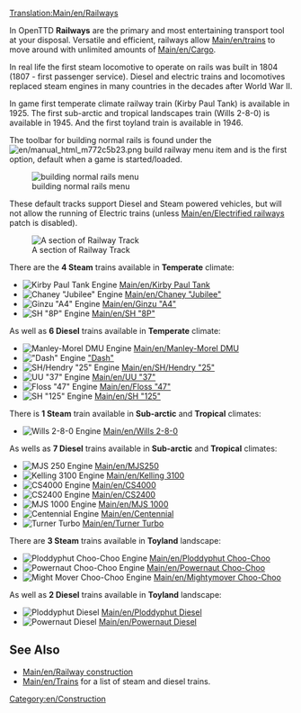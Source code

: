 [[Translation:Main/en/Railways]]{{en/-}}{{types of railways}}

In OpenTTD '''Railways''' are the primary and most entertaining transport tool at your disposal. Versatile and efficient, railways allow [[Main/en/trains]] to move around with unlimited amounts of [[Main/en/Cargo]].

In real life the first steam locomotive to operate on rails was built in 1804 (1807 - first passenger service). Diesel and electric trains and locomotives replaced steam engines in many countries in the decades after World War II.

In game first temperate climate railway train (Kirby Paul Tank) is available in 1925. The first sub-arctic and tropical landscapes train (Wills 2-8-0) is available in 1945. And the first toyland train is available in 1946.

The toolbar for building normal rails is found under the [[File:en/manual html m772c5b23.png]] build railway menu item and is the first option, default when a game is started/loaded.

[[File:en/Openttd-rail1.png|none|building normal rails menu]]

These default tracks support Diesel and Steam powered vehicles, but will not allow the running of Electric trains (unless [[Main/en/Electrified railways]] patch is disabled).

[[File:en/Railway.png|none|frame|A section of Railway Track]]

There are the '''4 Steam''' trains available in '''Temperate''' climate:
*[[File:en/Kirbypaultank.png|Kirby Paul Tank Engine]] [[Main/en/Kirby Paul Tank]]
*[[File:en/Chaneyjubilee.png|Chaney "Jubilee" Engine]] [[Main/en/Chaney "Jubilee"]]
*[[File:en/Ginzua4.png|Ginzu "A4" Engine]] [[Main/en/Ginzu "A4"]]
*[[File:en/Sh8p.png|SH "8P" Engine]] [[Main/en/SH "8P"]]
As well as '''6 Diesel''' trains available in '''Temperate''' climate:
*[[File:en/Manleymoreldmu.png|Manley-Morel DMU Engine]] [[Main/en/Manley-Morel DMU]]
*[[File:en/Dash.png|"Dash" Engine]] [[Main/en/Dash|"Dash"]]
*[[File:en/Shhendry25.png|SH/Hendry "25" Engine]] [[Main/en/SH/Hendry "25"]]
*[[File:en/Uu37.png|UU "37" Engine]] [[Main/en/UU "37"]]
*[[File:en/Floss47.png|Floss "47" Engine]] [[Main/en/Floss "47"]]
*[[File:en/Sh125.png|SH "125" Engine]] [[Main/en/SH "125"]]


There is '''1 Steam''' train available in '''Sub-arctic''' and '''Tropical''' climates:
*[[File:en/Wills280.png|Wills 2-8-0 Engine]] [[Main/en/Wills 2-8-0]]
As wells as '''7 Diesel''' trains available in '''Sub-arctic''' and '''Tropical''' climates:
*[[File:en/Mjs250.png|MJS 250 Engine]] [[Main/en/MJS250]]
*[[File:en/Kelling3100.png|Kelling 3100 Engine]] [[Main/en/Kelling 3100]]
*[[File:en/Cs4000.png|CS4000 Engine]] [[Main/en/CS4000]]
*[[File:en/Cs2400.png|CS2400 Engine]] [[Main/en/CS2400]]
*[[File:en/Mjs1000.png|MJS 1000 Engine]] [[Main/en/MJS 1000]]
*[[File:en/Centennial.png|Centennial Engine]] [[Main/en/Centennial]]
*[[File:en/Turnerturbo.png|Turner Turbo]] [[Main/en/Turner Turbo]]


There are '''3 Steam''' trains available in '''Toyland''' landscape:
*[[File:en/Ploddyphutchoochoo.png|Ploddyphut Choo-Choo Engine]] [[Main/en/Ploddyphut Choo-Choo]]
*[[File:en/Powernautchoochoo.png|Powernaut Choo-Choo Engine]] [[Main/en/Powernaut Choo-Choo]]
*[[File:en/Mightymoverchoochoo.png|Might Mover Choo-Choo Engine]] [[Main/en/Mightymover Choo-Choo]]
As well as '''2 Diesel''' trains available in '''Toyland''' landscape:
*[[File:en/Ploddyphutdiesel.png|Ploddyphut Diesel]] [[Main/en/Ploddyphut Diesel]]
*[[File:en/Powernautdiesel.png|Powernaut Diesel]] [[Main/en/Powernaut Diesel]]

==See Also==
*[[Main/en/Railway construction]]
*[[Main/en/Trains]] for a list of steam and diesel trains.

[[Category:en/Construction]]